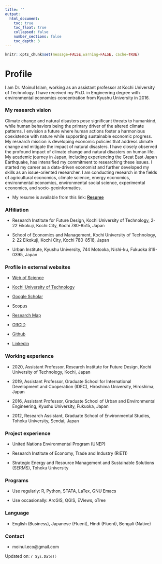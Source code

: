 ```yaml
---
title: ''
output:
  html_document:
    toc: true
    toc_float: true
    collapsed: false
    number_sections: false
    toc_depth: 3
---
```


```r
knitr::opts_chunk$set(message=FALSE,warning=FALSE, cache=TRUE)
```

# Profile

I am Dr. Moinul Islam, working as an assistant professor at Kochi University of Technology. I have received my Ph.D. in Engineering degree with environmental economics concentration from Kyushu University in 2016. 

### My research vision

Climate change and natural disasters pose significant threats to humankind, while human behaviors being the primary driver of the altered climate patterns. I envision a future where human actions foster a harmonious coexistence with nature while supporting sustainable economic progress. My research mission is developing economic policies that address climate change and mitigate the impact of natural disasters. I have closely observed the profound impact of climate change and natural disasters on human life. My academic journey in Japan, including experiencing the Great East Japan Earthquake, has intensified my commitment to researching these issues. I started my career as a data-driven economist and further developed my skills as an issue-oriented researcher. I am conducting research in the fields of agricultural economics, climate science, energy economics, environmental economics, environmental social science, experimental economics, and socio-geoinformatics.

- My resume is available from this link: [**Resume**](<https://moineco.github.io/moinul_resume/moinul_resume.pdf>)

### Affiliation

-   Research Institute for Future Design, Kochi University of Technology, 2-22 Eikokuji, Kochi City, Kochi 780-8515, Japan

-   School of Economics and Management, Kochi University of Technology, 2-22 Eikokuji, Kochi City, Kochi 780-8518, Japan

-   Urban Institute, Kyushu University, 744 Motooka, Nishi-ku, Fukuoka 819-0395, Japan

### Profile in external websites

-  [Web of Science](https://www.webofscience.com/wos/author/record/M-9369-2019)

-  [Kochi University of Technology](https://www.kochi-tech.ac.jp/profile/ja/islam-moinul.html)

-  [Google Scholar](https://scholar.google.co.jp/citations?user=UTZTmJ0AAAAJ&hl=en)

-  [Scopus](https://www.scopus.com/authid/detail.uri?authorId=55348122400)

-  [Research Map](https://researchmap.jp/moinul/?lang=english)

-  [ORCID](https://orcid.org/0000-0002-0309-3156)

-  [Github](https://github.com/moineco)

-  [Linkedin](https://www.linkedin.com/in/moinul-islam-b7a140263/)

### Working experience

-   2020, Assistant Professor, Research Institute for Future Design,
    Kochi University of Technology, Kochi, Japan
    
-   2019, Assistant Professor, Graduate School for International
    Development and Cooperation (IDEC), Hiroshima University, Hiroshima,
    Japan
    
-   2016, Assistant Professor, Graduate School of Urban and
    Environmental Engineering, Kyushu University, Fukuoka, Japan
    
-   2012, Research Assistant, Graduate School of Environmental Studies,
    Tohoku University, Sendai, Japan

### Project experience

-   United Nations Environmental Program (UNEP)

-   Research Institute of Economy, Trade and Industry (RIETI)

-   Strategic Energy and Resource Management and Sustainable Solutions
    (SERMS), Tohoku University

### Programs

-   Use regularly: R, Python, STATA, LaTex, GNU Emacs 

-   Use occasionally: ArcGIS, QGIS, EViews, oTree 

### Language

-   English (Business), Japanese (Fluent), Hindi (Fluent), Bengali (Native)

### Contact  

-   moinul.eco@gmail.com

Updated on: `r Sys.Date()`
